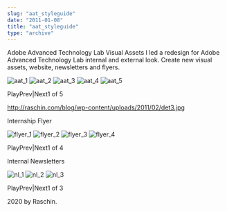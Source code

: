 ```yaml
---
slug: "aat_styleguide"
date: "2011-01-08"
title: "aat_styleguide"
type: "archive"
---
```


Adobe Advanced Technology Lab Visual Assets
I led a redesign for Adobe Advanced Technology Lab internal and external look. Create new visual assets, website, newsletters and flyers.

![aat_1](http://raschin.com/blog/wp-content/uploads/2011/02/TP.png)
![aat_2](http://raschin.com/blog/wp-content/uploads/2011/02/research.png)
![aat_3](http://raschin.com/blog/wp-content/uploads/2011/02/library.png)
![aat_4](http://raschin.com/blog/wp-content/uploads/2011/02/about.png)
![aat_5](http://raschin.com/blog/wp-content/uploads/2011/01/01-home.png)

PlayPrev|Next1 of 5
 


http://raschin.com/blog/wp-content/uploads/2011/02/det3.jpg
 

 

Internship Flyer

![flyer_1](http://raschin.com/blog/wp-content/uploads/2011/01/b1.jpg)
![flyer_2](http://raschin.com/blog/wp-content/uploads/2011/01/b2.jpg)
![flyer_3](http://raschin.com/blog/wp-content/uploads/2011/01/b3.jpg)
![flyer_4](http://raschin.com/blog/wp-content/uploads/2011/01/b4.jpg)

PlayPrev|Next1 of 4
 

 

Internal Newsletters

![nl_1](http://raschin.com/blog/wp-content/uploads/2011/01/news1-535x1024.jpg)
![nl_2](http://raschin.com/blog/wp-content/uploads/2011/01/news2-447x1024.png)
![nl_3](http://raschin.com/blog/wp-content/uploads/2011/01/news3-689x1024.png)

PlayPrev|Next1 of 3
 

 

 

 

 

2020 by Raschin.